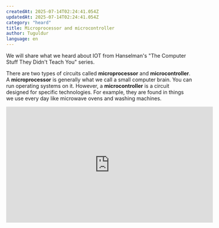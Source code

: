 ```yaml
---
createdAt: 2025-07-14T02:24:41.054Z
updatedAt: 2025-07-14T02:24:41.054Z
category: "heard"
title: Microprocessor and microcontroller
author: Tuguldur
language: en
---
```


We will share what we heard about IOT from Hanselman's "The Computer Stuff They Didn't Teach You" series.

There are two types of circuits called **microprocessor** and **microcontroller**. A **microprocessor** is generally what we call a small computer brain. You can run operating systems on it. However, a **microcontroller** is a circuit designed for specific technologies. For example, they are found in things we use every day like microwave ovens and washing machines.

<iframe
  width="560"
  height="315"
  src="https://www.youtube.com/embed/aV-OYHgkbFc?si=JMsmpMW5gUGILV-z"
  title="YouTube video player"
  frameBorder="0"
  allow="accelerometer; autoplay; clipboard-write; encrypted-media; gyroscope; picture-in-picture; web-share"
  referrerPolicy="strict-origin-when-cross-origin"
  allowFullScreen
></iframe>
